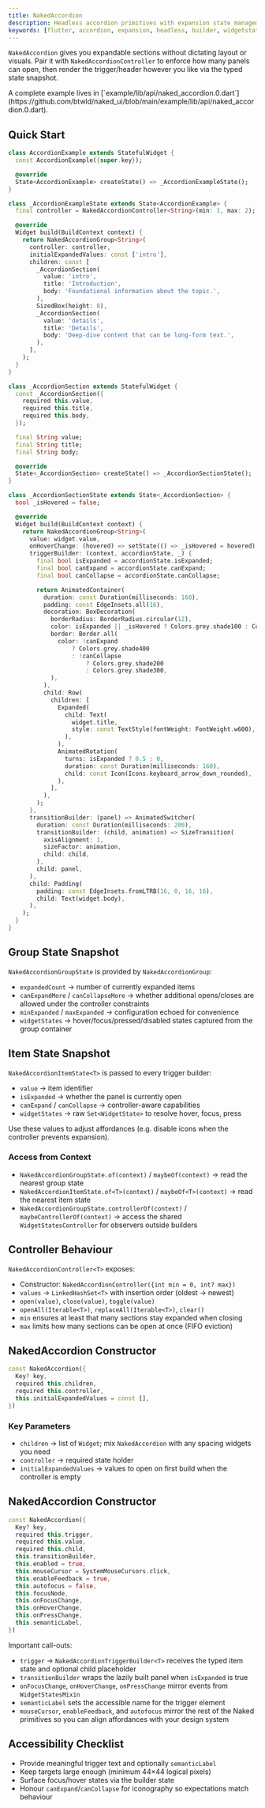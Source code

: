 ```yaml
---
title: NakedAccordion
description: Headless accordion primitives with expansion state management and typed builders for fully custom triggers
keywords: [flutter, accordion, expansion, headless, builder, widgetstate]
---
```


`NakedAccordion` gives you expandable sections without dictating layout or visuals. Pair it with `NakedAccordionController` to enforce how many panels can open, then render the trigger/header however you like via the typed state snapshot.

<Info>
  A complete example lives in [`example/lib/api/naked_accordion.0.dart`](https://github.com/btwld/naked_ui/blob/main/example/lib/api/naked_accordion.0.dart).
</Info>

## Quick Start

```dart
class AccordionExample extends StatefulWidget {
  const AccordionExample({super.key});

  @override
  State<AccordionExample> createState() => _AccordionExampleState();
}

class _AccordionExampleState extends State<AccordionExample> {
  final controller = NakedAccordionController<String>(min: 1, max: 2);

  @override
  Widget build(BuildContext context) {
    return NakedAccordionGroup<String>(
      controller: controller,
      initialExpandedValues: const ['intro'],
      children: const [
        _AccordionSection(
          value: 'intro',
          title: 'Introduction',
          body: 'Foundational information about the topic.',
        ),
        SizedBox(height: 8),
        _AccordionSection(
          value: 'details',
          title: 'Details',
          body: 'Deep-dive content that can be long-form text.',
        ),
      ],
    );
  }
}

class _AccordionSection extends StatefulWidget {
  const _AccordionSection({
    required this.value,
    required this.title,
    required this.body,
  });

  final String value;
  final String title;
  final String body;

  @override
  State<_AccordionSection> createState() => _AccordionSectionState();
}

class _AccordionSectionState extends State<_AccordionSection> {
  bool _isHovered = false;

  @override
  Widget build(BuildContext context) {
    return NakedAccordionGroup<String>(
      value: widget.value,
      onHoverChange: (hovered) => setState(() => _isHovered = hovered),
      triggerBuilder: (context, accordionState, _) {
        final bool isExpanded = accordionState.isExpanded;
        final bool canExpand = accordionState.canExpand;
        final bool canCollapse = accordionState.canCollapse;

        return AnimatedContainer(
          duration: const Duration(milliseconds: 160),
          padding: const EdgeInsets.all(16),
          decoration: BoxDecoration(
            borderRadius: BorderRadius.circular(12),
            color: isExpanded || _isHovered ? Colors.grey.shade100 : Colors.white,
            border: Border.all(
              color: !canExpand
                  ? Colors.grey.shade400
                  : !canCollapse
                      ? Colors.grey.shade200
                      : Colors.grey.shade300,
            ),
          ),
          child: Row(
            children: [
              Expanded(
                child: Text(
                  widget.title,
                  style: const TextStyle(fontWeight: FontWeight.w600),
                ),
              ),
              AnimatedRotation(
                turns: isExpanded ? 0.5 : 0,
                duration: const Duration(milliseconds: 160),
                child: const Icon(Icons.keyboard_arrow_down_rounded),
              ),
            ],
          ),
        );
      },
      transitionBuilder: (panel) => AnimatedSwitcher(
        duration: const Duration(milliseconds: 200),
        transitionBuilder: (child, animation) => SizeTransition(
          axisAlignment: 1,
          sizeFactor: animation,
          child: child,
        ),
        child: panel,
      ),
      child: Padding(
        padding: const EdgeInsets.fromLTRB(16, 0, 16, 16),
        child: Text(widget.body),
      ),
    );
  }
}
```

## Group State Snapshot

`NakedAccordionGroupState` is provided by `NakedAccordionGroup`:

- `expandedCount` → number of currently expanded items
- `canExpandMore` / `canCollapseMore` → whether additional opens/closes are allowed under the controller constraints
- `minExpanded` / `maxExpanded` → configuration echoed for convenience
- `widgetStates` → hover/focus/pressed/disabled states captured from the group container

## Item State Snapshot

`NakedAccordionItemState<T>` is passed to every trigger builder:

- `value` → item identifier
- `isExpanded` → whether the panel is currently open
- `canExpand` / `canCollapse` → controller-aware capabilities
- `widgetStates` → raw `Set<WidgetState>` to resolve hover, focus, press

Use these values to adjust affordances (e.g. disable icons when the controller prevents expansion).

### Access from Context

- `NakedAccordionGroupState.of(context)` / `maybeOf(context)` → read the nearest group state
- `NakedAccordionItemState.of<T>(context)` / `maybeOf<T>(context)` → read the nearest item state
- `NakedAccordionGroupState.controllerOf(context)` / `maybeControllerOf(context)` → access the shared `WidgetStatesController` for observers outside builders

## Controller Behaviour

`NakedAccordionController<T>` exposes:

- Constructor: `NakedAccordionController({int min = 0, int? max})`
- `values` → `LinkedHashSet<T>` with insertion order (oldest → newest)
- `open(value)`, `close(value)`, `toggle(value)`
- `openAll(Iterable<T>)`, `replaceAll(Iterable<T>)`, `clear()`
- `min` ensures at least that many sections stay expanded when closing
- `max` limits how many sections can be open at once (FIFO eviction)

## NakedAccordion Constructor

```dart
const NakedAccordion({
  Key? key,
  required this.children,
  required this.controller,
  this.initialExpandedValues = const [],
})
```

### Key Parameters

- `children` → list of `Widget`; mix `NakedAccordion` with any spacing widgets you need
- `controller` → required state holder
- `initialExpandedValues` → values to open on first build when the controller is empty

## NakedAccordion Constructor

```dart
const NakedAccordion({
  Key? key,
  required this.trigger,
  required this.value,
  required this.child,
  this.transitionBuilder,
  this.enabled = true,
  this.mouseCursor = SystemMouseCursors.click,
  this.enableFeedback = true,
  this.autofocus = false,
  this.focusNode,
  this.onFocusChange,
  this.onHoverChange,
  this.onPressChange,
  this.semanticLabel,
})
```

Important call-outs:

- `trigger` → `NakedAccordionTriggerBuilder<T>` receives the typed item state and optional child placeholder
- `transitionBuilder` wraps the lazily built panel when `isExpanded` is true
- `onFocusChange`, `onHoverChange`, `onPressChange` mirror events from `WidgetStatesMixin`
- `semanticLabel` sets the accessible name for the trigger element
- `mouseCursor`, `enableFeedback`, and `autofocus` mirror the rest of the Naked primitives so you can align affordances with your design system

## Accessibility Checklist

- Provide meaningful trigger text and optionally `semanticLabel`
- Keep targets large enough (minimum 44×44 logical pixels)
- Surface focus/hover states via the builder state
- Honour `canExpand`/`canCollapse` for iconography so expectations match behaviour
